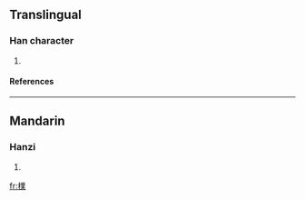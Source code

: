 ==Translingual==
===Han character===
{{Han char|rn=75|rad=木|as=13|sn=17|four=|canj=木廿金木 (DTCD)}}
# {{defn|Han|sort=木13}}
====References====
{{Han ref|kx=0556.260|dkj=15658|hdz=21301.070|uh=6A8F|ud=27279}}

----
==Mandarin==
===Hanzi===
{{cmn-hanzi|pin=[[pǔ]] (pu3)|wg=p'u<sup>3</sup>}}
# {{defn|Mandarin}}

[[fr:檏]]